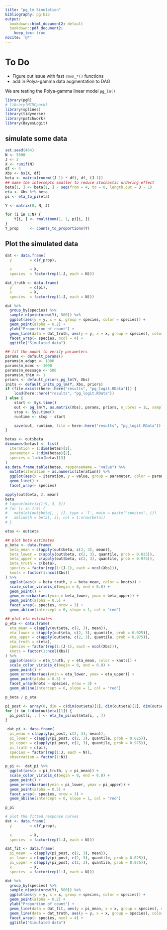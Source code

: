```yaml
---
title: "pg_lm Simulation"
bibliography: pg.bib
output:
  bookdown::html_document2: default
  bookdown::pdf_document2: 
    keep_tex: true
nocite: '@*'  
---
```


# To Do

- Figure out issue with fast `rmvn_*()` functions
- add in Polya-gamma data augmentation to DAG

We are testing the Polya-gamma linear model `pg_lm()`

```r
library(pgR)
# library(MCMCpack)
library(splines)
library(tidyverse)
library(patchwork)
library(BayesLogit)
```


## simulate some data
```r
set.seed(404)
N <- 5000
J <- 2
X <- runif(N)
df <- 4
Xbs <- bs(X, df)
beta <- matrix(rnorm((J-1) * df), df, (J-1))
## make the intercepts smaller to reduce stochastic ordering effect
beta[1, ] <- beta[1, ] - seq(from = 4, to = 0, length.out = J - 1)
eta <- Xbs %*% beta 
pi <- eta_to_pi(eta)

Y <- matrix(0, N, J)

for (i in 1:N) {
    Y[i, ] <- rmultinom(1, 1, pi[i, ])
}
Y_prop     <- counts_to_proportions(Y)
```

## Plot the simulated data

```r
dat <- data.frame(
  y        = c(Y_prop),
  
  x        = X,
  species  = factor(rep(1:J, each = N)))

dat_truth <- data.frame(
  y        = c(pi),
  x        = X,
  species  = factor(rep(1:J, each = N)))

dat %>%
  group_by(species) %>%
  sample_n(pmin(nrow(Y), 500)) %>%
  ggplot(aes(y = y, x = x, group = species, color = species)) +
  geom_point(alpha = 0.2) +
  ylab("Proportion of count") +
  geom_line(data = dat_truth, aes(y = y, x = x, group = species), color = "black", lwd = 0.5) +
  facet_wrap(~ species, ncol = 4) +
  ggtitle("Simulated data")
```






```r
## fit the model to verify parameters
params <- default_params() 
params$n_adapt <- 1000
params$n_mcmc <- 1000
params$n_message <- 500
params$n_thin <- 1
priors <- default_priors_pg_lm(Y, Xbs)
inits <- default_inits_pg_lm(Y, Xbs, priors)
if (file.exists(here::here("results", "pg_logit.RData"))) {
    load(here::here("results", "pg_logit.RData"))
} else {
    start <- Sys.time()
    out <- pg_lm(Y, as.matrix(Xbs), params, priors, n_cores = 1L, sample_rmvn = FALSE)
    stop <- Sys.time()
    runtime <- stop - start

    save(out, runtime, file = here::here("results", "pg_logit.RData"))
}
```


```r
betas <- out$beta
dimnames(betas) <- list(
  iteration = 1:dim(betas)[1],
  parameter = 1:dim(betas)[2],
  species = 1:dim(betas)[3]
)
as.data.frame.table(betas, responseName = "value") %>%
  mutate(iteration = as.numeric(iteration)) %>%
  ggplot(aes(x = iteration, y = value, group = parameter, color = parameter)) +
  geom_line() +
  facet_wrap(~ species)

apply(out$beta, 2, mean)
beta
# layout(matrix(1:9, 3, 3))
# for (i in 1:9) {
#   matplot(out$beta[, , i], type = 'l', main = paste("species", i))
#   abline(h = beta[, i], col = 1:nrow(beta))
# }

etas <- out$eta
```


```r
## plot beta estimates
p_beta <- data.frame(
  beta_mean = c(apply(out$beta, c(2, 3), mean)), 
  beta_lower = c(apply(out$beta, c(2, 3), quantile, prob = 0.025)),  
  beta_upper = c(apply(out$beta, c(2, 3), quantile, prob = 0.975)), 
  beta_truth = c(beta),
  species = factor(rep(1:(J-1), each = ncol(Xbs))),
  knots = factor(1:ncol(Xbs))
) %>%
  ggplot(aes(x = beta_truth, y = beta_mean, color = knots)) +
  scale_color_viridis_d(begin = 0, end = 0.8) +
  geom_point() +
  geom_errorbar(aes(ymin = beta_lower, ymax = beta_upper)) +
  geom_point(alpha = 0.5) +
  facet_wrap(~ species, nrow = 3) +
  geom_abline(intercept = 0, slope = 1, col = "red")

## plot eta estimates
p_eta <- data.frame(
  eta_mean = c(apply(out$eta, c(2, 3), mean)), 
  eta_lower = c(apply(out$eta, c(2, 3), quantile, prob = 0.025)),  
  eta_upper = c(apply(out$eta, c(2, 3), quantile, prob = 0.975)), 
  eta_truth = c(eta),
  species = factor(rep(1:(J-1), each = ncol(Xbs))),
  knots = factor(1:ncol(Xbs))
) %>%
  ggplot(aes(x = eta_truth, y = eta_mean, color = knots)) +
  scale_color_viridis_d(begin = 0, end = 0.8) +
  geom_point() +
  geom_errorbar(aes(ymin = eta_lower, ymax = eta_upper)) +
  geom_point(alpha = 0.5) +
  facet_wrap(knots ~ species, nrow = 3) +
  geom_abline(intercept = 0, slope = 1, col = "red")

p_beta / p_eta
```


```r
pi_post <- array(0, dim = c(dim(out$eta)[1], dim(out$eta)[2], dim(out$eta)[3] + 1))
for (i in 1:dim(out$eta)[1]) {
  pi_post[i, , ] <- eta_to_pi(out$eta[i, , ])
}

 dat_pi <- data.frame(
  pi_mean = c(apply(pi_post, c(2, 3), mean)), 
  pi_lower = c(apply(pi_post, c(2, 3), quantile, prob = 0.025)),  
  pi_upper = c(apply(pi_post, c(2, 3), quantile, prob = 0.975)), 
  pi_truth = c(pi),
  species = factor(rep(1:J, each = N)),
  observation = factor(1:N)) 
 
p_pi <-  dat_pi %>% 
  ggplot(aes(x = pi_truth, y = pi_mean)) +
  scale_color_viridis_d(begin = 0, end = 0.8) +
  geom_point() +
  geom_errorbar(aes(ymin = pi_lower, ymax = pi_upper)) +
  geom_point(alpha = 0.5) +
  facet_wrap(~ species, nrow = 3) +
  geom_abline(intercept = 0, slope = 1, col = "red")

p_pi
```



```r
# plot the fitted response curves
dat <- data.frame(
  y        = c(Y_prop),
  
  x        = X,
  species  = factor(rep(1:J, each = N)))

dat_fit <- data.frame(
  pi_mean  = c(apply(pi_post, c(2, 3), mean)),
  pi_lower = c(apply(pi_post, c(2, 3), quantile, prob = 0.025)),  
  pi_upper = c(apply(pi_post, c(2, 3), quantile, prob = 0.975)), 
  x        = X,
  species  = factor(rep(1:J, each = N)))

dat %>%
  group_by(species) %>%
  sample_n(pmin(nrow(Y), 500)) %>%
  ggplot(aes(y = y, x = x, group = species, color = species)) +
  geom_point(alpha = 0.2) +
  ylab("Proportion of count") +
  geom_line(data = dat_fit, aes(y = pi_mean, x = x, group = species), color = "black", lwd = 0.5) +
  geom_line(data = dat_truth, aes(y = y, x = x, group = species), color = "blue", lwd = 0.5) +
  facet_wrap(~ species, ncol = 4) +
  ggtitle("Simulated data")
```




<!-- # Compare to BayesLogit -->

<!-- ```{r} -->

<!-- logit.R <- function(y, X, n=rep(1, length(y)), -->
<!--                     m0=rep(0, ncol(X)), P0=matrix(0, nrow=ncol(X), ncol=ncol(X)), -->
<!--                     samp=1000, burn=500, verbose=500) -->
<!-- { -->
<!--   ## X: n by p matrix -->
<!--   ## y: n by 1 vector, avg response -->
<!--   ## n: n by 1 vector, # of obs at distinct x -->

<!--   ## Combine data. -->
<!--   ## new.data = logit.combine(y, X, n); -->
<!--   ## y = new.data$y; -->
<!--   ## X = new.data$X; -->
<!--   ## n = new.data$n; -->
<!--   ## n.prior = 0.0; -->

<!--   X = as.matrix(X); -->
<!--   y = as.numeric(y) -->

<!--   p = ncol(X) -->
<!--   N = nrow(X) -->

<!--   alpha = (y-1/2)*n -->

<!--   Z = colSums(X*alpha) + P0 %*% m0; -->
<!--   ## PsiToBeta = solve(t(X) %*% X) %*% t(X); -->

<!--   w = rep(0,N) -->
<!--   ## w = w.known; -->
<!--   beta = rep(0.0, p) -->

<!--   output <- list(w = matrix(nrow=samp, ncol=N), -->
<!--                  beta = matrix(nrow=samp, ncol=p) -->
<!--                  ) -->

<!--   ## c_k = (1:200-1/2)^2 * pi^2 * 4; -->

<!--   ## Timing -->
<!--   start.time = proc.time() -->

<!--   ## Sample -->
<!--   for ( j in 1:(samp+burn) ) -->
<!--   { -->
<!--     if (j==burn+1) start.ess = proc.time(); -->

<!--     ## draw w -->
<!--     psi = drop(X%*%beta) -->
<!--     ## Sum of gamma: poor approximation when psi is large!  Causes crash. -->
<!--     ## w = rpg.gamma(N, n, psi) -->
<!--     ## Devroye is faster anyway. -->
<!--     w = rpg(N, n, psi); -->

<!--     ## draw beta - Joint Sample. -->
<!--     PP = t(X) %*% (X * w) + P0; -->
<!--     ## U = chol(PP); -->
<!--     ## m = backsolve(U, Z, transpose=TRUE); -->
<!--     ## m = backsolve(U, m); -->
<!--     ## beta = m + backsolve(U, rnorm(p)) -->
<!--     S = chol2inv(chol(PP)); -->
<!--     m = S %*% as.vector(Z); -->
<!--     beta = m + t(chol(S)) %*% rnorm(p); -->

<!--     # Record if we are past burn-in. -->
<!--     if (j>burn) { -->
<!--         output$w[j-burn,] <- w -->
<!--         output$beta[j-burn,] <- beta -->
<!--     } -->

<!--     if (j %% verbose == 0) { print(paste("LogitPG: Iteration", j)); } -->
<!--   } -->

<!--   end.time = proc.time() -->
<!--   output$total.time = end.time - start.time -->
<!--   output$ess.time   = end.time - start.ess -->

<!--   ## Add new data to output. -->
<!--   output$"y" = y; -->
<!--   output$"X" = X; -->
<!--   output$"n" = n; -->

<!--   output -->
<!-- } ## logit.gibbs.R -->
<!-- ``` -->


<!-- ```{r} -->
<!-- out_logit <- logit.R(y = Y[, 1], X = as.matrix(Xbs), n = rowSums(Y)) -->
<!-- ``` -->

<!-- ```{r, message = FALSE} -->
<!-- ## fit the model with a linear response only -->
<!-- params <- default_params()  -->
<!-- params$n_adapt <- 500 -->
<!-- params$n_mcmc <- 1000 -->
<!-- params$n_message <- 50 -->
<!-- params$n_thin <- 1 -->
<!-- priors <- default_priors_pg_lm(Y, as.matrix(X)) -->
<!-- inits <- default_inits_pg_lm(Y, as.matrix(X), priors) -->
<!-- if (file.exists(here::here("results", "pg_lm-linear.RData"))) { -->
<!--     load(here::here("results", "pg_lm-linear.RData")) -->
<!-- } else { -->
<!--     start <- Sys.time() -->
<!--     out_linear <- pg_lm(Y, as.matrix(X), params, priors, n_cores = 1L, sample_rmvn = FALSE) -->
<!--     stop <- Sys.time() -->
<!--     runtime_linear <- stop - start -->

<!--     save(out_linear, runtime_linear, file = here::here("results", "pg_lm-linear.RData")) -->
<!-- } -->
<!-- ``` -->

<!-- ```{r} -->
<!-- # model fit using loo -->
<!-- ll_bs <- calc_ll_pg_lm(Y, Xbs, out) -->
<!-- # fit model using linear response -->
<!-- ll_linear <- calc_ll_pg_lm(Y, as.matrix(X), out_linear) -->

<!-- library(loo) -->
<!-- loo_bs <- loo(t(ll_bs$ll), cores = 32L) -->
<!-- loo_linear <- loo(t(ll_linear$ll), cores = 32L) -->
<!-- comp <- loo_compare(loo_bs, loo_linear) -->
<!-- print(comp) -->
<!-- plot(loo_bs) -->
<!-- plot(loo_linear) -->
<!-- ``` -->

<!-- ## prediction code testing -->

<!-- ```{r, message = FALSE} -->
<!-- set.seed(44) -->
<!-- ## subsample the simulated data -->
<!-- n <- 2000 -->
<!-- s <- sample(N, n) -->
<!-- Y_s     <- Y[s, ] -->
<!-- Y_oos   <- Y[-s, ] -->
<!-- Xbs_s   <- Xbs[s, ] -->
<!-- Xbs_oos <- Xbs[-s, ] -->
<!-- eta_s   <- eta[s, ] -->
<!-- eta_oos <- eta[-s, ] -->
<!-- pi_s    <- pi[s, ] -->
<!-- pi_oos  <- pi[-s, ] -->

<!-- ## fit the model to verify parameters -->
<!-- params <- default_params() -->
<!-- params$n_adapt <- 500 -->
<!-- params$n_mcmc <- 1000 -->
<!-- params$n_message <- 50 -->
<!-- params$n_thin <- 1 -->
<!-- priors <- default_priors_pg_lm(Y_s, Xbs_s) -->
<!-- inits <- default_inits_pg_lm(Y_s, Xbs_s, priors) -->
<!-- if (file.exists(here::here("results", "pg_lm-sample.RData"))) { -->
<!--     load(here::here("results", "pg_lm-sample.RData")) -->
<!-- } else { -->
<!--     ## need to parallelize the polya-gamma random variables -->
<!--     ## can I do this efficiently using openMP? -->
<!--     ## Q: faster to parallelize using openMP or foreach? -->
<!--     start <- Sys.time() -->
<!--     out <- pg_lm(Y_s, as.matrix(Xbs_s), params, priors, n_cores = 1L, sample_rmvn = FALSE) -->
<!--     stop <- Sys.time() -->
<!--     runtime <- stop - start -->

<!--     save(out, runtime, file = here::here("results", "pg_lm-sample.RData")) -->
<!-- } -->
<!-- ``` -->


<!-- ```{r} -->
<!-- layout(matrix(1:9, 3, 3)) -->
<!-- for (i in 1:9) { -->
<!--   matplot(out$beta[, , i], type = 'l', main = paste("species", i)) -->
<!--   abline(h = beta[, i]) -->
<!-- } -->
<!-- ``` -->


<!-- ```{r} -->
<!-- runtime -->

<!-- ## plot beta estimates -->
<!-- dat_plot <- data.frame( -->
<!--     beta = c( -->
<!--         c(apply(out$beta, c(2, 3), mean)),  -->
<!--         c(beta) -->
<!--     ), -->
<!--     type = rep(c("estimate", "truth"), each = (J-1) * ncol(Xbs)), -->
<!--     species = factor(rep(1:(J-1), each = ncol(Xbs))), -->
<!--     knots = 1:ncol(Xbs) -->
<!-- ) -->

<!-- dat_plot %>% -->
<!--     pivot_wider(names_from = type, values_from = beta) %>% -->
<!--     ggplot(aes(x = estimate, y = truth, color = species)) + -->
<!--     scale_color_viridis_d(begin = 0, end = 0.8) + -->
<!--     geom_point(alpha = 0.5) + -->
<!--     facet_wrap(~ species, nrow = 8) + -->
<!--     geom_abline(intercept = 0, slope = 1, col = "red") -->
<!-- ``` -->

<!-- ```{r} -->
<!-- ## predict from the model -->
<!-- preds <- predict_pg_lm(out, Xbs_oos) -->
<!-- ``` -->


<!-- ```{r} -->
<!-- pi_pred_mean <- apply(preds$pi, c(2, 3), mean) -->
<!-- dat_pi_pred <- data.frame( -->
<!--   pi   = c( -->
<!--     c(pi_oos), -->
<!--     c(pi_pred_mean) -->
<!--   ), -->
<!--   type = rep(c("observed", "predicted"), each = J * (N-n)), -->
<!--   species = factor(rep(1:J, each = (N-n))), -->
<!--   obs     = 1:(N-n)  -->
<!-- ) -->

<!-- p_pi_pred <- dat_pi_pred %>% -->
<!--   pivot_wider(names_from = type, values_from = pi) %>% -->
<!--   ggplot(aes(x = observed, y = predicted, color = species)) + -->
<!--   scale_color_viridis_d(begin = 0, end = 0.8) + -->
<!--   geom_point(alpha = 0.5) + -->
<!--   facet_wrap(~ species, nrow = 5) + -->
<!--   geom_abline(intercept = 0, slope = 1, col = "red") + -->
<!--   ggtitle("Predicted vs simulated latent probability pi") -->


<!-- eta_pred_mean <- apply(preds$eta, c(2, 3), mean) -->
<!-- dat_eta_pred <- data.frame( -->
<!--   eta   = c( -->
<!--     c(eta_oos), -->
<!--     c(eta_pred_mean) -->
<!--   ), -->
<!--   type = rep(c("observed", "predicted"), each = (J-1) * (N-n)), -->
<!--   species = factor(rep(1:(J-1), each = (N-n))), -->
<!--   obs     = 1:(N-n)  -->
<!-- ) -->

<!-- p_eta_pred <- dat_eta_pred %>% -->
<!--   pivot_wider(names_from = type, values_from = eta) %>% -->
<!--   ggplot(aes(x = observed, y = predicted, color = species)) + -->
<!--   scale_color_viridis_d(begin = 0, end = 0.8) + -->
<!--   geom_point(alpha = 0.5) + -->
<!--   facet_wrap(~ species, nrow = 5) + -->
<!--   geom_abline(intercept = 0, slope = 1, col = "red") + -->
<!--   ggtitle("Predicted vs simulated latent intensity eta") -->
<!-- p_pi_pred + p_eta_pred -->
<!-- ``` -->

<!-- ## verifying openMP timings -->


<!-- ```{r, message = FALSE} -->
<!-- params <- default_params() -->
<!-- params$n_adapt <- 100 -->
<!-- params$n_mcmc <- 100 -->
<!-- params$n_message <- 50 -->
<!-- params$n_thin <- 1 -->
<!-- priors <- default_priors_pg_lm(Y, Xbs) -->
<!-- inits <- default_inits_pg_lm(Y, Xbs, priors) -->
<!-- # check_inits_pg_lm(Y, Xbs, params, inits) -->

<!-- if (file.exists(here::here("results", "timings-pg_lm.RData"))) { -->
<!--     load(here::here("results", "timings-pg_lm.RData")) -->
<!-- } else { -->
<!--   ## need to parallelize the polya-gamma random variables -->
<!--   ## can I do this efficiently using openMP? -->
<!--   ## Q: faster to parallelize using openMP or foreach? -->

<!--   time_8 <- system.time( -->
<!--     out <- pg_lm(Y, as.matrix(Xbs), params, priors, n_cores = 8L, sample_rmvn = FALSE) -->
<!--   ) -->
<!--   time_6 <- system.time( -->
<!--     out <- pg_lm(Y, as.matrix(Xbs), params, priors, n_cores = 6L, sample_rmvn = FALSE) -->
<!--   ) -->
<!--   time_4 <- system.time( -->
<!--     out <- pg_lm(Y, as.matrix(Xbs), params, priors, n_cores = 4L, sample_rmvn = FALSE) -->
<!--   ) -->
<!--   time_2 <- system.time( -->
<!--     out <- pg_lm(Y, as.matrix(Xbs), params, priors, n_cores = 2L, sample_rmvn = FALSE) -->
<!--   ) -->
<!--   time_1 <- system.time( -->
<!--     out <- pg_lm(Y, as.matrix(Xbs), params, priors, n_cores = 1L, sample_rmvn = FALSE) -->
<!--   ) -->
<!--   save(time_1, time_2, time_4, time_6, time_8, file = here::here("results", "timings-pg_lm.RData")) -->
<!-- } -->

<!-- ## Note: a large amount of computation time is not parallel -- sampling of the beta variable -->
<!-- ## need to figure out why the faster comptuation version is giving issues -->
<!-- knitr::kable( -->
<!--     rbind( -->
<!--         time_1, -->
<!--         time_2, -->
<!--         time_4, -->
<!--         time_6, -->
<!--         time_8 -->
<!--     ) -->
<!-- ) -->
<!-- ``` -->


<!-- ## code profiling -->

<!-- ```{r, eval = FALSE} -->
<!-- ## not run -- diagnostic profiling -->
<!-- params$n_adapt <- 50 -->
<!-- params$n_mcmc <- 50 -->
<!-- profvis::profvis(pg_lm_cores(Y, as.matrix(Xbs), params, priors, cores = 1L)) -->
<!-- profvis::profvis(pg_lm(Y, as.matrix(Xbs), params, priors, cores = 8L)) -->
<!-- ``` -->
